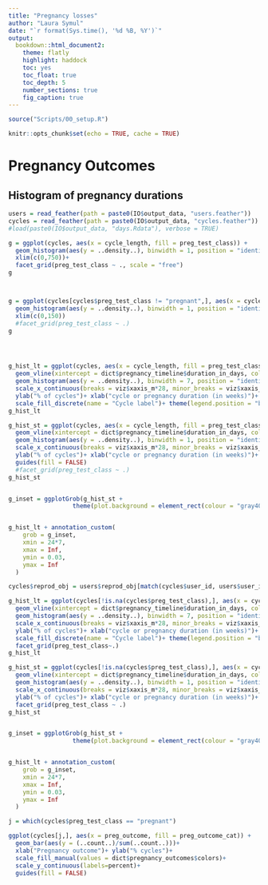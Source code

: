 ```yaml
---
title: "Pregnancy losses"
author: "Laura Symul"
date: "`r format(Sys.time(), '%d %B, %Y')`"
output: 
  bookdown::html_document2: 
    theme: flatly
    highlight: haddock
    toc: yes
    toc_float: true
    toc_depth: 5
    number_sections: true
    fig_caption: true
---
```




```r
source("Scripts/00_setup.R")
```

```r
knitr::opts_chunk$set(echo = TRUE, cache = TRUE)
```


# Pregnancy Outcomes

## Histogram of pregnancy durations


```r

users = read_feather(path = paste0(IO$output_data, "users.feather"))
cycles = read_feather(path = paste0(IO$output_data, "cycles.feather"))
#load(paste0(IO$output_data, "days.Rdata"), verbose = TRUE)

```

```r

g = ggplot(cycles, aes(x = cycle_length, fill = preg_test_class)) + 
  geom_histogram(aes(y = ..density..), binwidth = 1, position = "identity")+
  xlim(c(0,750))+
  facet_grid(preg_test_class ~ ., scale = "free")
g



g = ggplot(cycles[cycles$preg_test_class != "pregnant",], aes(x = cycle_length, fill = preg_test_class)) + 
  geom_histogram(aes(y = ..density..), binwidth = 1, position = "identity", alpha = 0.5)+
  xlim(c(0,150))
  #facet_grid(preg_test_class ~ .)
g




g_hist_lt = ggplot(cycles, aes(x = cycle_length, fill = preg_test_class)) + 
  geom_vline(xintercept = dict$pregnancy_timeline$duration_in_days, col = "gray", linetype = 2)+
  geom_histogram(aes(y = ..density..), binwidth = 7, position = "identity", alpha = 0.5)+
  scale_x_continuous(breaks = viz$xaxis_m*28, minor_breaks = viz$xaxis_s*7,  labels = viz$xaxis_m*4, limits = c(0,20*28))+
  ylab("% of cycles")+ xlab("cycle or pregnancy duration (in weeks)")+
  scale_fill_discrete(name = "Cycle label")+ theme(legend.position = "bottom")
g_hist_lt

g_hist_st = ggplot(cycles, aes(x = cycle_length, fill = preg_test_class)) +   
  geom_vline(xintercept = dict$pregnancy_timeline$duration_in_days, col = "gray", linetype = 2)+
  geom_histogram(aes(y = ..density..), binwidth = 1, position = "identity", alpha = 0.5)+
  scale_x_continuous(breaks = viz$xaxis_m*28, minor_breaks = viz$xaxis_s*7,  labels = viz$xaxis_m*4, limits = c(0,150))+
  ylab("% of cycles")+ xlab("cycle or pregnancy duration (in weeks)")+
  guides(fill = FALSE)
  #facet_grid(preg_test_class ~ .)
g_hist_st


g_inset = ggplotGrob(g_hist_st +
                  theme(plot.background = element_rect(colour = "gray40")))


g_hist_lt + annotation_custom(
    grob = g_inset,
    xmin = 24*7,
    xmax = Inf,
    ymin = 0.03,
    ymax = Inf
  )


```



```r

cycles$reprod_obj = users$reprod_obj[match(cycles$user_id, users$user_id)]

g_hist_lt = ggplot(cycles[!is.na(cycles$preg_test_class),], aes(x = cycle_length, fill = reprod_obj )) + 
  geom_vline(xintercept = dict$pregnancy_timeline$duration_in_days, col = "gray", linetype = 2)+
  geom_histogram(aes(y = ..density..), binwidth = 7, position = "identity", alpha = 0.5)+
  scale_x_continuous(breaks = viz$xaxis_m*28, minor_breaks = viz$xaxis_s*7,  labels = viz$xaxis_m*4, limits = c(0,20*28))+
  ylab("% of cycles")+ xlab("cycle or pregnancy duration (in weeks)")+
  scale_fill_discrete(name = "Cycle label")+ theme(legend.position = "bottom")+
  facet_grid(preg_test_class~.)
g_hist_lt

g_hist_st = ggplot(cycles[!is.na(cycles$preg_test_class),], aes(x = cycle_length, fill = reprod_obj)) +   
  geom_vline(xintercept = dict$pregnancy_timeline$duration_in_days, col = "gray", linetype = 2)+
  geom_histogram(aes(y = ..density..), binwidth = 1, position = "identity", alpha = 0.5)+
  scale_x_continuous(breaks = viz$xaxis_m*28, minor_breaks = viz$xaxis_s*7,  labels = viz$xaxis_m*4, limits = c(0,150))+
  ylab("% of cycles")+ xlab("cycle or pregnancy duration (in weeks)")+
  facet_grid(preg_test_class ~ .)
g_hist_st


g_inset = ggplotGrob(g_hist_st +
                  theme(plot.background = element_rect(colour = "gray40")))


g_hist_lt + annotation_custom(
    grob = g_inset,
    xmin = 24*7,
    xmax = Inf,
    ymin = 0.03,
    ymax = Inf
  )


```


```r

j = which(cycles$preg_test_class == "pregnant")

ggplot(cycles[j,], aes(x = preg_outcome, fill = preg_outcome_cat)) + 
  geom_bar(aes(y = (..count..)/sum(..count..)))+
  xlab("Pregnancy outcome")+ ylab("% cycles")+
  scale_fill_manual(values = dict$pregnancy_outcomes$colors)+
  scale_y_continuous(labels=percent)+
  guides(fill = FALSE)

```










